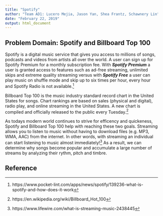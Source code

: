 ```yaml
---
title: "Spotify"
author: "Team AD1: Lucero Mejia, Jason Yan, Shea Frantz, Schawnery Lin"
date: "February 22, 2019"
output: html_document
---
```


## Problem Domain: Spotify and Billboard Top 100

Spotify is a digital music service that gives you access to millions of songs, podcasts and videos from artists all over the world. A user can sign up for Spotify Premium for a monthly subscription fee. With **_Spotify Premium_** a user is granted access to features such as ad-free streaming, unlimited skips and extreme quality streaming versus with **_Spotify Free_** a user can play music on shuffle mode and skip up to six times per hour, every hour and Spotify Radio is not available.[^1]

Billboard Top 100 is the music industry standard record chart in the United States for songs. Chart rankings are based on sales (physical and digital), radio play, and online streaming in the United States. A new chart is compiled and officially released to the public every Tuesday.[^2]

As todays modern world continues to strive for efficency and quickeness, Spotify and Billboard Top 100 help with reaching these two goals. Streaming allows you to listen to music without having to download files (e.g. MP3, WMA, AAC) from the internet. In other words, with streaming an individual can start listening to music almost immediately![^3] As a result, we can determine why songs become popular and accumulate a large number of streams by analyzing their rythm, pitch and timbre. 





## Reference
[^1]: https://www.pocket-lint.com/apps/news/spotify/139236-what-is-spotify-and-how-does-it-work

[^2]: https://en.wikipedia.org/wiki/Billboard_Hot_100

[^3]: https://www.lifewire.com/what-is-streaming-music-2438445